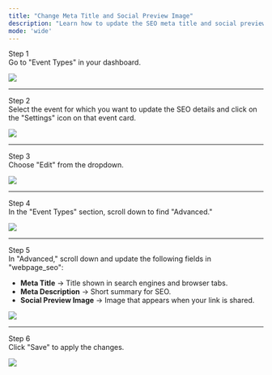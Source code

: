 ```yaml
---
title: "Change Meta Title and Social Preview Image"
description: "Learn how to update the SEO meta title and social preview image for your event booking page."
mode: 'wide'
---
```



Step 1  
Go to "Event Types" in your dashboard.  

<Frame><img src="/images/seo-web/seo1.webp" /></Frame>

---

Step 2  
Select the event for which you want to update the SEO details and click on the "Settings" icon on that event card.  

<Frame><img src="/images/seo-web/seo2.webp" /></Frame>

---

Step 3  
Choose "Edit" from the dropdown.  

<Frame><img src="/images/seo-web/seo3.webp" /></Frame>

---

Step 4  
In the "Event Types" section, scroll down to find "Advanced."  

<Frame><img src="/images/seo-web/seo4.webp" /></Frame>

---

Step 5  
In "Advanced," scroll down and update the following fields in "webpage_seo":  

- **Meta Title** → Title shown in search engines and browser tabs.  
- **Meta Description** → Short summary for SEO.  
- **Social Preview Image** → Image that appears when your link is shared.  

<Frame><img src="/images/seo-web/seo5.webp" /></Frame>

---

Step 6  
Click "Save" to apply the changes.  

<Frame><img src="/images/seo-web/seo6.webp" /></Frame>
